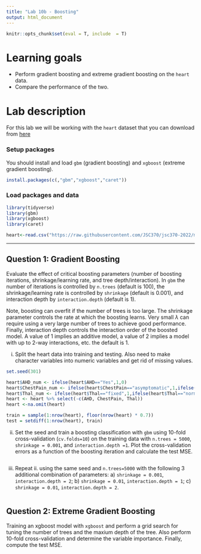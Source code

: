 ```yaml
---
title: "Lab 10b - Boosting"
output: html_document
---
```


```r
knitr::opts_chunk$set(eval = T, include  = T)
```

# Learning goals

- Perform gradient boosting and extreme gradient boosting on the ``heart`` data.
- Compare the performance of the two.

# Lab description

For this lab we will be working with the `heart` dataset that you can download from [here](https://github.com/JSC370/jsc370-2022/blob/main/data/heart/heart.csv)


### Setup packages

You should install and load `gbm` (gradient boosting) and `xgboost` (extreme gradient boosting).


```r
install.packages(c(,"gbm","xgboost","caret"))
```

### Load packages and data
```r
library(tidyverse)
library(gbm)
library(xgboost)
library(caret)

heart<-read.csv("https://raw.githubusercontent.com/JSC370/jsc370-2022/main/data/heart/heart.csv")
```


---

## Question 1: Gradient Boosting

Evaluate the effect of critical boosting parameters (number of boosting iterations, shrinkage/learning rate, and tree depth/interaction).  In ``gbm`` the number of iterations is controlled by ``n.trees`` (default is 100), the shrinkage/learning rate is controlled by ``shrinkage`` (default is 0.001), and interaction depth by ``interaction.depth`` (default is 1).

Note, boosting can overfit if the number of trees is too large. The shrinkage parameter controls the rate at which the boosting learns. Very small $\lambda$ can require using a very large number of trees to achieve good performance. Finally, interaction depth controls the interaction order of the boosted model. A value of 1 implies an additive model, a value of 2 implies a model with up to 2-way interactions, etc. the default is 1.

i. Split the heart data into training and testing. Also need to make character variables into numeric variables and get rid of missing values.

```r
set.seed(301)

heart$AHD_num <- ifelse(heart$AHD=="Yes",1,0)
heart$ChestPain_num <- ifelse(heart$ChestPain=="asymptomatic",1,ifelse(heart$ChestPain=="nonanginal",2,ifelse(heart$ChestPain=="nontypical",3,0)))
heart$Thal_num <- ifelse(heart$Thal=="fixed",1,ifelse(heart$Thal=="normal",2,0))
heart <- heart %>% select(-c(AHD, ChestPain, Thal))
heart <-na.omit(heart)

train = sample(1:nrow(heart), floor(nrow(heart) * 0.7))
test = setdiff(1:nrow(heart), train)
```


ii. Set the seed and train a boosting classification with ``gbm`` using 10-fold cross-validation (``cv.folds=10``) on the training data with ``n.trees = 5000``, ``shrinkage = 0.001``, and ``interaction.depth =1``. Plot the cross-validation errors as a function of the boosting iteration and calculate the test MSE.

```r

```

iii. Repeat ii. using the same seed and ``n.trees=5000`` with the following 3 additional combination of parameters: a) ``shrinkage = 0.001``, ``interaction.depth = 2``; b) ``shrinkage = 0.01``, ``interaction.depth = 1``; c) ``shrinkage = 0.01``, ``interaction.depth = 2``.

```r


```


## Question 2: Extreme Gradient Boosting
Training an xgboost model with `xgboost` and perform a grid search for tuning the number of trees and the maxium depth of the tree. Also perform 10-fold cross-validation and determine the variable importance. Finally, compute the test MSE.

```r

```

